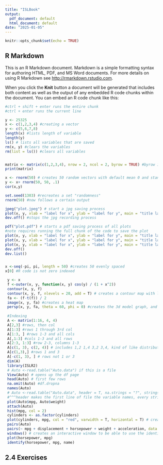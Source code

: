 ```yaml
---
title: "ISLBook"
output:
  pdf_document: default
  html_document: default
date: "2025-01-05"
---
```


```r
knitr::opts_chunk$set(echo = TRUE)
```

## R Markdown

This is an R Markdown document. Markdown is a simple formatting syntax for authoring HTML, PDF, and MS Word documents. For more details on using R Markdown see <http://rmarkdown.rstudio.com>.

When you click the **Knit** button a document will be generated that includes both content as well as the output of any embedded R code chunks within the document. You can embed an R code chunk like this:

```r
#ctrl + shift + enter runs the entire chunk 
#ctrl + enter runs the current line

y <- 25325
x <- c(1,2,3,4) #creating a vector
y <- c(5,6,7,8) 
length(x) #lists length of variable 
length(y)
ls() # lists all variables that are saved
rm(x, y) #clears the variables
rm(list = ls()) #clears all variables


matrix <- matrix(c(1,2,3,4), nrow = 2, ncol = 2, byrow = TRUE) #byrow is adding and wrapping matrix[0, :]
print(matrix)

x <- rnorm(50) # creates 50 random vectors with default mean 0 and standard deviation 1
y <- x+ rnorm(50, 50, .1)
cor(x,y)

set.seed(1303) #recreates a set "randomness"
rnorm(50) #now follows a certain output
```
```r
jpeg("plot.jpeg") # start a jpg saving process
plot(x, y, xlab = "label for x", ylab = "label for y", main = "title label", col = "purple")
dev.off() #stops the jpg recording process

pdf("plot.pdf") # starts a pdf saving process of all plots
#note requires running the full chunk of the code to save the plot
plot(x, y, xlab = "label for x", ylab = "label for y", main = "title label", col = "blue")
plot(x, y, xlab = "label for x", ylab = "label for y", main = "title label", col = "red")
plot(x, y, xlab = "label for x", ylab = "label for y", main = "title label", col = "green")
dev.off()
dev.list()


x <-seq(-pi, pi, length = 50) #creates 50 evenly spaced 
x[0] #R code is not zero indexed

 y <- x
 f <-outer(x, y, function(x, y) cos(y) / (1 + x^2))
 contour(x, y, f) 
 contour(x, y, f, nlevels = 20, add = T) # creates a contour map with lines labeled, adds to the previous contour
 fa <- (f-t(f)) / 2
 image(x, y, fa) #creates a heat map
 persp(x, y, fa, theta = 60, phi = 0) #creates the 3d model graph, and can change perspectives using theta and phi
 
 #Indexing
 A <- matrix(1:16, 4, 4) 
 A[2,3] #rows, then col
 A[1:3] #rows 1 through 3rd col
 A[1:3, ] #rows 1-3 and all cols
 A[,1:3] #cols 1-3 and all rows
 A[2:3, 1:3] #row 2-3, columns 1-3
 A[c(1, 3), c(2, 4)] # includes 1,2 1,4 3,2 3,4, kind of like distributive property
 A[c(1,3),] #rows 1 and 3
 A[-c(1, 3), ] # rows not 1 or 3
 dim(A)
 library(ISLR2)
 # Auto <-read.table("Auto.data") if this is a file
 View(Auto) # opens up the df page
 head(Auto) # first few rows
 na.omit(Auto) #df.dropna
 names(Auto)
 # Auto <-read.table("Auto.data", header = T, na.strings = "?", stringsAsFactors = T)
 #^^^header makes the first line of file the variable names, every string with "?" becomes NA, asFactor turns strings into unique number identifiers kind of like a map key pair(efficient storage, but can't change string)
 plot(Auto$mpg, Auto$weight)
 attach(Auto)
 hist(mpg, col = 2)
 cylinders <- as.factor(cylinders)
 plot(cylinders, mpg, col = "red", varwidth = T, horizontal = T) # creates a boxplot when an axis is qualitative
 pairs(Auto)
 pairs(~ mpg + displacement + horsepower + weight + acceleration, data = Auto) #creates these specific pairs
 windows() # creates an interactive window to be able to use the identify fuction and click on points
 plot(horsepower, mpg)
 identify(horsepower, mpg, name)


```
## 2.4 Exercises



